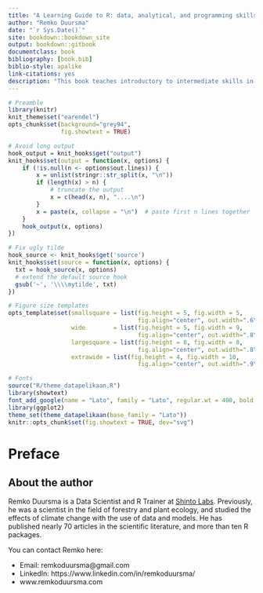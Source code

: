 ```yaml
--- 
title: "A Learning Guide to R: data, analytical, and programming skills."
author: "Remko Duursma"
date: "`r Sys.Date()`"
site: bookdown::bookdown_site
output: bookdown::gitbook
documentclass: book
bibliography: [book.bib]
biblio-style: apalike
link-citations: yes
description: "This book teaches introductory to intermediate skills in R."
---
```




```r
# Preamble
library(knitr)
knit_theme$set("earendel")
opts_chunk$set(background="grey94", 
               fig.showtext = TRUE)

# Avoid long output
hook_output = knit_hooks$get("output")
knit_hooks$set(output = function(x, options) {
    if (!is.null(n <- options$out.lines)) {
        x = unlist(stringr::str_split(x, "\n"))
        if (length(x) > n) {
            # truncate the output
            x = c(head(x, n), "....\n")
        }
        x = paste(x, collapse = "\n")  # paste first n lines together
    }
    hook_output(x, options)
})

# Fix ugly tilde
hook_source <- knit_hooks$get('source')
knit_hooks$set(source = function(x, options) {
  txt = hook_source(x, options)
  # extend the default source hook
  gsub('~', '\\\\mytilde', txt)
})

# Figure size templates
opts_template$set(smallsquare = list(fig.height = 5, fig.width = 5, 
                                     fig.align="center", out.width=".6\\linewidth"),
                  wide        = list(fig.height = 5, fig.width = 9, 
                                     fig.align="center", out.width=".8\\linewidth"),
                  largesquare = list(fig.height = 8, fig.width = 8, 
                                     fig.align="center", out.width=".8\\linewidth"),
                  extrawide = list(fig.height = 4, fig.width = 10,
                                     fig.align="center", out.width=".9\\linewidth"))

# Fonts
source("R/theme_datapelikaan.R")
library(showtext)
font_add_google(name = "Lato", family = "Lato", regular.wt = 400, bold.wt = 700)
library(ggplot2)
theme_set(theme_datapelikaan(base_family = "Lato"))
knitr::opts_chunk$set(fig.showtext = TRUE, dev="svg")


```

# Preface {-#header1}

## About the author {-#aboutauthor}

Remko Duursma is a Data Scientist and R Trainer at [Shinto Labs](http://www.shintolabs.nl). Previously, he was a scientist in the field of forestry and plant ecology, and studied the effects of climate change with the use of data and models. He has published nearly 70 articles in the scientific literature, and more than ten R packages. 

You can contact Remko here:

- Email: remkoduursma@gmail.com
- LinkedIn: https://www.linkedin.com/in/remkoduursma/
- www.remkoduursma.com











